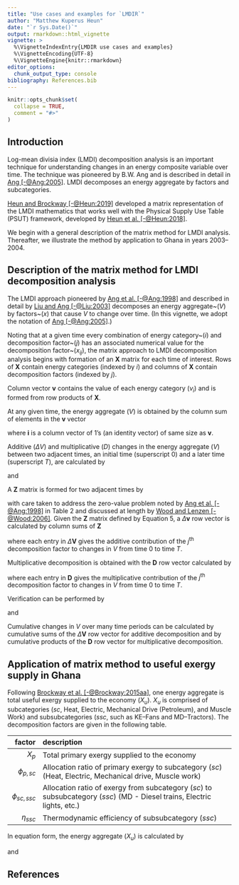 ```yaml
---
title: "Use cases and examples for `LMDIR`"
author: "Matthew Kuperus Heun"
date: "`r Sys.Date()`"
output: rmarkdown::html_vignette
vignette: >
  %\VignetteIndexEntry{LMDIR use cases and examples}
  %\VignetteEncoding{UTF-8}
  %\VignetteEngine{knitr::rmarkdown}
editor_options: 
  chunk_output_type: console
bibliography: References.bib
---
```


```r
knitr::opts_chunk$set(
  collapse = TRUE,
  comment = "#>"
)
```

<!-- This script numbers equations in the html output. -->
<!-- From https://stackoverflow.com/questions/35026405/auto-number-equations-in-r-markdown-documents-in-rstudio. -->
<script type="text/x-mathjax-config">
MathJax.Hub.Config({
  TeX: { 
      equationNumbers: { 
            autoNumber: "all",
            formatNumber: function (n) {return n}
      } 
  }
});
</script>

<!-- Establish some helpful LaTeX shortcuts for equations -->
\newcommand{\transpose}[1]{#1^\mathrm{T}}
\newcommand{\inverse}[1]{#1^{\mathrm{-}1}}
\newcommand{\mat}[1]{\mathbf{#1}}
\newcommand{\colvec}[1]{\mathbf{#1}}
\newcommand{\rowvec}[1]{\transpose{\colvec{#1}}}
\newcommand{\inversetranspose}[1]{\transpose{\left( \inverse{\mat{#1}} \right)}}
\newcommand{\transposeinverse}[1]{\inverse{\left( \transpose{\mat{#1}} \right)}}
\newcommand{\hatinv}[1]{\inverse{\widehat{#1}}}


## Introduction

Log-mean divisia index (LMDI) decomposition analysis is an important technique 
for understanding changes in an energy composite variable over time.
The technique was pioneered by B.W. Ang and is described in detail in
[Ang [-@Ang:2005]](https://doi.org/10.1016/j.enpol.2003.10.010).
LMDI decomposes an energy aggregate by factors and subcategories.

[Heun and Brockway [-@Heun:2019]](https://doi.org/) developed a matrix representation
of the LMDI mathematics that works well with the 
Physical Supply Use Table (PSUT) framework, 
developed by [Heun et al. [-@Heun:2018]](https://doi.org/10.1016/j.apenergy.2018.05.109).

We begin with a general description of the matrix method for LMDI analysis.
Thereafter, we illustrate the method by application to Ghana
in years 2003--2004.


## Description of the matrix method for LMDI decomposition analysis

The LMDI approach pioneered by [Ang et al. [-@Ang:1998]](https://doi.org/10.1016/s0360-5442(98)00016-4)
and described in detail by [Liu and Ang [-@Liu:2003]](https://doi.org/10.1016/s0306-2619(03)00043-6)
decomposes an energy aggregate~($V$) by factors~($x$)
that cause $V$ to change over time. 
(In this vignette, we adopt the notation of [Ang [-@Ang:2005]](https://doi.org/10.1016/j.enpol.2003.10.010).)

Noting that at a given time every combination of energy category~($i$) and decomposition factor~($j$)
has an associated numerical value for the decomposition factor~($x_{ij}$),
the matrix approach to LMDI decomposition analysis begins with formation of an $\mat{X}$ matrix
for each time of interest.
Rows of $\mat{X}$ contain energy categories (indexed by $i$) and 
columns of $\mat{X}$ contain decomposition factors (indexed by $j$).

Column vector $\colvec{v}$ contains 
the value of each energy category ($v_i$)
and is formed from row products of $\mat{X}$. 

\begin{equation} \label{eq:v}
  v_i = \prod_j x_{ij}
\end{equation}

At any given time, the energy aggregate ($V$) is obtained by 
the column sum of elements in the $\colvec{v}$ vector

\begin{equation} \label{eq:V}
  V = \rowvec{i} \colvec{v} \; ,
\end{equation}

where $\colvec{i}$ is a column vector of 1's (an identity vector) of same size as $\colvec{v}$.

Additive ($\Delta V$) and multiplicative ($D$) changes in the energy aggregate ($V$)
between two adjacent times,
an initial time (superscript $0$) and a later time (superscript $T$),
are calculated by

\begin{equation} \label{eq:deltaV_def}
  \Delta V = V^T - V^0 \; ,
\end{equation}

and

\begin{equation} \label{eq:D_def}
  D = \frac{V^T}{V^0} \; .
\end{equation}

A $\mat{Z}$ matrix is formed for two adjacent times by

\begin{equation} \label{eq:Z_eqn_element_notation}
  Z_{ij} = \frac{v_i^T - v_i^0}{\ln \left( \frac{v_i^T}{v_i^0}\right)} 
            \ln \left( \frac{x_{ij}^T}{x_{ij}^0} \right) ,
\end{equation}

with care taken to address the zero-value problem noted by 
[Ang et al. [-@Ang:1998]](https://doi.org/10.1016/s0360-5442(98)00016-4)
in Table 2
and discussed at length by 
[Wood and Lenzen [-@Wood:2006]](https://doi.org/10.1016/j.enpol.2004.11.010).
Given the $\mat{Z}$ matrix defined by Equation 5,
a $\Delta \mat{v}$ row vector is calculated by column sums of $\mat{Z}$

\begin{equation} \label{eq:deltaV_eqn}
  \Delta \mat{V} = \rowvec{i} \mat{Z} \; ,
\end{equation}

where each entry in $\Delta \mat{V}$ gives the additive contribution 
of the $j^\mathrm{th}$ decomposition factor 
to changes in $V$ from time $0$ to time $T$.

Multiplicative decomposition is obtained with the $\mat{D}$ row vector calculated by

\begin{equation} \label{eq:D_eqn}
  D_j = \exp \left( \frac{\Delta V_j}{\frac{V^T - V^0}{\ln \frac{V^T}{V^0}}} \right) \; ,
\end{equation}

where each entry in $\mat{D}$ gives the multiplicative contribution 
of the $j^\mathrm{th}$ decomposition factor 
to changes in $V$ from time $0$ to time $T$.

Verification can be performed by 

\begin{equation} \label{eq:deltaV_check}
   \Delta \mat{v} \colvec{i} \overset{?}{=} V^T - V^0 \; ,
\end{equation}

and

\begin{equation} \label{eq:D_check}
   \prod_j D_j \overset{?}{=} \frac{V^T}{V^0}\; .
\end{equation}

Cumulative changes in $V$ over many time periods can be calculated by 
cumulative sums of the $\Delta \mat{V}$ row vector for additive decomposition and by
cumulative products of the $\mat{D}$ row vector for multiplicative decomposition.


## Application of matrix method to useful exergy supply in Ghana

Following 
[Brockway et al. [-@Brockway:2015aa]](https://doi.org/10.1016/j.apenergy.2015.05.082),
one energy aggregate is total useful exergy supplied to the economy ($X_u$).
$X_u$ is comprised of 
subcategories ($sc$, Heat, Electric, Mechanical Drive (Petroleum), and Muscle Work)
and
subsubcategories ($ssc$, such as KE--Fans and MD--Tractors).
The decomposition factors are given in the following table.

| factor   | description
|-:|:-----------
| $X_p$           | Total primary exergy supplied to the economy
| $\phi_{p,sc}$   | Allocation ratio of primary exergy to subcategory ($sc$) (Heat, Electric, Mechanical drive, Muscle work)
| $\phi_{sc,ssc}$ | Allocation ratio of exergy from subcategory ($sc)$ to subsubcategory ($ssc$) (MD - Diesel trains, Electric lights, etc.)
| $\eta_{ssc}$    | Thermodynamic efficiency of subsubcategory ($ssc$)

In equation form, the energy aggregate ($X_u$) is calculated by

\begin{equation} \label{eq:X_u_eqn}
  X_u = \sum_{ssc} X_{u,ssc} \; ,
\end{equation}

and

\begin{equation} \label{eq:X_u_i_eqn}
  X_{u,ssc} = X_{p,tot} \phi_{p,sc} \phi_{sc,ssc} \eta_{ssc}
      = X_{p,tot} \frac{X_{sc}}{X_{p,tot}} \frac{X_{ssc}}{X_{sc}} \frac{X_{u,ssc}}{X_{p,ssc}} \; .
\end{equation}


## References

